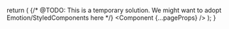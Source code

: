 
  return (
    <SiteProvider>
      <LocaleProvider i18nData={pageProps.i18nData}>
        <NodeDataProvider nodeVersionData={pageProps.nodeVersionData}>
          <MotionConfig reducedMotion="user">
            {/* @TODO: This is a temporary solution. We might want to adopt Emotion/StyledComponents here */}
            <style jsx global>
              {`
                body {
                  font: 400 20px/1.5 ${sourceSansPro.style.fontFamily}, 'Open Sans',
                    Roboto, 'San Francisco', Helvetica, Arial, sans-serif;
                }
              `}
            </style>
            <Component {...pageProps} />
          </MotionConfig>
        </NodeDataProvider>
      </LocaleProvider>
    </SiteProvider>
  );
}

